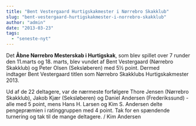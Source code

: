 ```yaml
---
title: "Bent Vestergaard Hurtigskakmester i Nørrebro Skakklub"
slug: "bent-vestergaard-hurtigskakmester-i-norrebro-skakklub"
author: "admin"
date: "2013-03-23"
tags: 
  - "seneste-nyt"
---
```


Det **Åbne Nørrebro Mesterskab i Hurtigskak**, som blev spillet over 7 runder den 11.marts og 18. marts, blev vundet af Bent Vestergaard (Nørrebro Skakklub) og Peter Olsen (Seksløberen) med 5½ point. Dermed indtager Bent Vestergaard titlen som Nørrebro Skakklubs Hurtigskakmester 2013.

Ud af de 22 deltagere, var de nærmeste forfølgere Thore Jensen (Nørrebro Skakklub), Jakob Kjær (Seksløberen) og Daniel Andersen (Frederikssund) - alle med 5 point, mens Hans H. Larsen og Kim S. Andersen delte pengepræmien i ratinggruppen med 4 point. Tak for en spændende turnering og tak til de mange deltagere. / Kim Andersen
